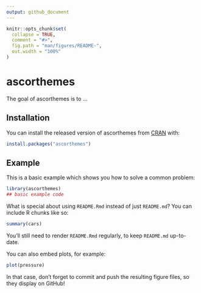 ```yaml
---
output: github_document
---
```


<!-- README.md is generated from README.Rmd. Please edit that file -->

```r
knitr::opts_chunk$set(
  collapse = TRUE,
  comment = "#>",
  fig.path = "man/figures/README-",
  out.width = "100%"
)
```

# ascorthemes

<!-- badges: start -->
<!-- badges: end -->

The goal of ascorthemes is to ...

## Installation

You can install the released version of ascorthemes from [CRAN](https://CRAN.R-project.org) with:

``` r
install.packages("ascorthemes")
```

## Example

This is a basic example which shows you how to solve a common problem:

```r
library(ascorthemes)
## basic example code
```

What is special about using `README.Rmd` instead of just `README.md`? You can include R chunks like so:

```r
summary(cars)
```

You'll still need to render `README.Rmd` regularly, to keep `README.md` up-to-date.

You can also embed plots, for example:

```r
plot(pressure)
```

In that case, don't forget to commit and push the resulting figure files, so they display on GitHub!
